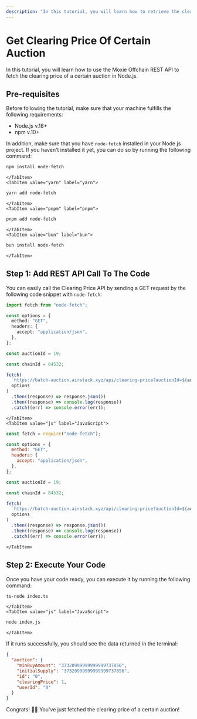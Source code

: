 ```yaml
---
description: "In this tutorial, you will learn how to retrieve the clearing price of a market using the Clearing Price API."
---
```



# Get Clearing Price Of Certain Auction

In this tutorial, you will learn how to use the Moxie Offchain REST API to fetch the clearing price of a certain auction in Node.js.

## Pre-requisites

Before following the tutorial, make sure that your machine fulfills the following requirements:

- Node.js v.18+
- npm v.10+

In addition, make sure that you have `node-fetch` installed in your Node.js project. If you haven't installed it yet, you can do so by running the following command:

<Tabs>
    <TabItem value="npm" label="npm">

```bash
npm install node-fetch
```

    </TabItem>
    <TabItem value="yarn" label="yarn">

```bash
yarn add node-fetch
```

    </TabItem>
    <TabItem value="pnpm" label="pnpm">

```bash
pnpm add node-fetch
```

    </TabItem>
    <TabItem value="bun" label="bun">

```bash
bun install node-fetch
```

    </TabItem>

</Tabs>

## Step 1: Add REST API Call To The Code

You can easily call the Clearing Price API by sending a GET request by the following code snippet with `node-fetch`:

<Tabs>
    <TabItem value="ts" label="TypeScript">

```ts title="index.ts"
import fetch from "node-fetch";

const options = {
  method: "GET",
  headers: {
    accept: "application/json",
  },
};

const auctionId = 19;

const chainId = 84532;

fetch(
  `https://batch-auction.airstack.xyz/api/clearing-price?auctionId=${auctionId}&chainId=${chainId}`,
  options
)
  .then((response) => response.json())
  .then((response) => console.log(response))
  .catch((err) => console.error(err));
```

    </TabItem>
    <TabItem value="js" label="JavaScript">

```js title="index.js"
const fetch = require("node-fetch");

const options = {
  method: "GET",
  headers: {
    accept: "application/json",
  },
};

const auctionId = 19;

const chainId = 84532;

fetch(
  `https://batch-auction.airstack.xyz/api/clearing-price?auctionId=${auctionId}&chainId=${chainId}`,
  options
)
  .then((response) => response.json())
  .then((response) => console.log(response))
  .catch((err) => console.error(err));
```

    </TabItem>

</Tabs>

## Step 2: Execute Your Code

Once you have your code ready, you can execute it by running the following command:

<Tabs>
    <TabItem value="ts" label="TypeScript">

```sh
ts-node index.ts
```

    </TabItem>
    <TabItem value="js" label="JavaScript">

```sh
node index.js
```

    </TabItem>

</Tabs>

If it runs successfully, you should see the data returned in the terminal:

```json
{
  "auction": {
    "minBuyAmount": "37320999999999999737856",
    "initialSupply": "37320999999999999737856",
    "id": "0",
    "clearingPrice": 1,
    "userId": "0"
  }
}
```

Congrats! 🥳🎉 You've just fetched the clearing price of a certain auction!

<DeveloperSupport />
